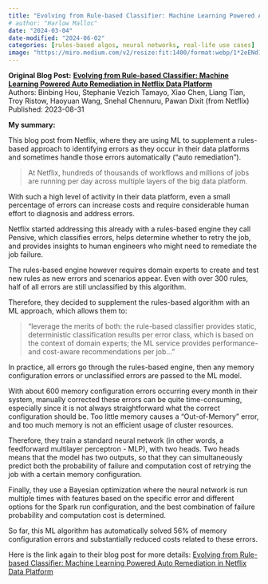```yaml
---
title: "Evolving from Rule-based Classifier: Machine Learning Powered Auto Remediation in Netflix Data Platform"
# author: "Harlow Malloc"
date: "2024-03-04"
date-modified: "2024-06-02"
categories: [rules-based algos, neural networks, real-life use cases]
image: "https://miro.medium.com/v2/resize:fit:1400/format:webp/1*2eENd1mhwyGpMWNccEwqlQ.png"
---
```


**Original Blog Post:**
**[Evolving from Rule-based Classifier: Machine Learning Powered Auto Remediation in Netflix Data Platform](https://netflixtechblog.com/evolving-from-rule-based-classifier-machine-learning-powered-auto-remediation-in-netflix-data-039d5efd115b)** <br>
Authors: Binbing Hou, Stephanie Vezich Tamayo, Xiao Chen, Liang Tian, Troy Ristow, Haoyuan Wang, Snehal Chennuru, Pawan Dixit (from
    Netflix) <br>
Published: 2023-08-31

**My summary:**

This blog post from Netflix, where they are using ML to supplement a rules-based approach to identifying errors as they occur in their data platforms and sometimes handle those errors automatically ("auto remediation").

> At Netflix, hundreds of thousands of workflows and millions of jobs are
> running per day across multiple layers of the big data platform.

With such a high level of activity in their data platform, even a small percentage of errors can increase costs and require considerable human effort to diagnosis and address errors.

Netflix started addressing this already with a rules-based engine they call Pensive, which classifies errors, helps determine whether to retry the job, and provides insights to human engineers who might need to remediate the job failure.

The rules-based engine however requires domain experts to create and test new rules as new errors and scenarios appear. Even with over 300 rules, half of all errors are still unclassified by this algorithm.

Therefore, they decided to supplement the rules-based algorithm with an ML approach, which allows them to:

> "leverage the merits of both: the rule-based classifier provides static, deterministic classification results per error class, which is based on the context of domain experts; the ML service provides performance- and cost-aware recommendations per job..."

In practice, all errors go through the rules-based engine, then any memory configuration errors or unclassified errors are passed to the ML model.

With about 600 memory configuration errors occurring every month in their system, manually corrected these errors can be quite time-consuming, especially since it is not always straightforward what the correct configuration should be. Too little memory causes a "Out-of-Memory" error, and too much memory is not an efficient usage of cluster resources.

Therefore, they train a standard neural network (in other words, a feedforward multilayer perceptron - MLP), with two heads. Two heads means that the model has two outputs, so that they can simultaneously predict both the probability of failure and computation cost of retrying the job with a certain memory configuration.

Finally, they use a Bayesian optimization where the neural network is run multiple times with features based on the specific error and different options for the Spark run configuration, and the best combination of failure probability and computation cost is determined.

So far, this ML algorithm has automatically solved 56% of memory configuration errors and substantially reduced costs related to these errors.

Here is the link again to their blog post for more details:
[Evolving from Rule-based Classifier: Machine Learning Powered Auto Remediation in Netflix Data Platform](https://netflixtechblog.com/evolving-from-rule-based-classifier-machine-learning-powered-auto-remediation-in-netflix-data-039d5efd115b)
